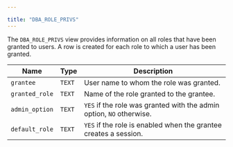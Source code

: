 ---

title: "DBA_ROLE_PRIVS"
---

<div id="dba_role_privs" class="registered_link"></div>

The `DBA_ROLE_PRIVS` view provides information on all roles that have been granted to users. A row is created for each role to which a user has been granted.

| Name           | Type   | Description                                                  |
| -------------- | ------ | ------------------------------------------------------------ |
| `grantee`      | `TEXT` | User name to whom the role was granted.                      |
| `granted_role` | `TEXT` | Name of the role granted to the grantee.                     |
| `admin_option` | `TEXT` | `YES` if the role was granted with the admin option, `NO` otherwise. |
| `default_role` | `TEXT` | `YES` if the role is enabled when the grantee creates a session. |